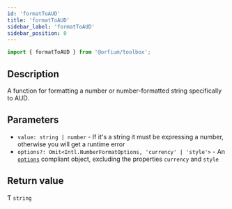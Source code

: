 ```yaml
---
id: 'formatToAUD'
title: 'formatToAUD'
sidebar_label: 'formatToAUD'
sidebar_position: 0
---
```


```ts
import { formatToAUD } from '@orfium/toolbox';
```

## Description

A function for formatting a number or number-formatted string specifically to AUD.

## Parameters

- `value: string | number` - If it's a string it must be expressing a number, otherwise you will get a runtime error
- `options?: Omit<Intl.NumberFormatOptions, 'currency' | 'style'>` - An [`options`](https://developer.mozilla.org/en-US/docs/Web/JavaScript/Reference/Global_Objects/Intl/NumberFormat/NumberFormat#options) compliant object, excluding the properties `currency` and `style`

## Return value

Ƭ `string`
